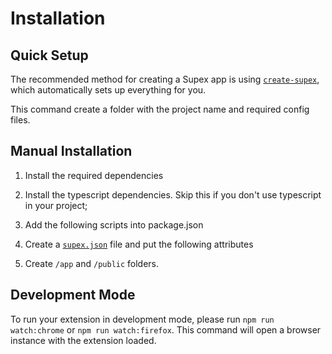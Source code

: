 
# Installation

## Quick Setup

The recommended method for creating a Supex app is using [`create-supex`](https://www.npmjs.com/package/create-supex), which automatically sets up everything for you.

<Editor code="npx create-supex@latest" />

This command create a folder with the project name and required config files.

## Manual Installation

1. Install the required dependencies

   <Editor sync="framework" code={codes.install} />

2. Install the typescript dependencies. Skip this if you don't use typescript in your project;

   <Editor sync="framework" code={codes.typescript} />

3. Add the following scripts into package.json

   <Editor code={codes.package} filename="package.json" />

4. Create a [`supex.json`]() file and put the following attributes

   <Editor
     code={codes.configuration}
     filename="supex.json"
     comment="Please replace `name`, `version` and `description` values with your extension specific."
   />

5. Create `/app` and `/public` folders.

## Development Mode

To run your extension in development mode, please run `npm run watch:chrome` or `npm run watch:firefox`. This command will open a browser instance with the extension loaded.
